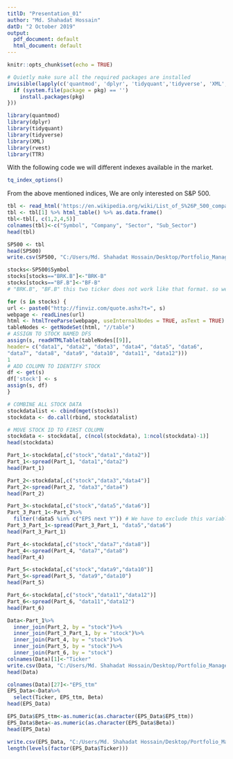 ---
titlD: "Presentation_01"
author: "Md. Shahadat Hossain"
datD: "2 October 2019"
output:
  pdf_document: default
  html_document: default
---

```{r setup, include=FALSE}
knitr::opts_chunk$set(echo = TRUE)
```

```{r, include=FALSE}
# Quietly make sure all the required packages are installed
invisible(lapply(c('quantmod', 'dplyr', 'tidyquant','tidyverse', 'XML', "rvest", "TTR"), function(pkg) {
  if (system.file(package = pkg) == '')
    install.packages(pkg)
}))
```

```{r,include=TRUE, warning=FALSE, message=FALSE}
library(quantmod)
library(dplyr)
library(tidyquant)
library(tidyverse)
library(XML)
library(rvest)
library(TTR)
```

With the following code we will different indexes available in the market. 

```{r,include=TRUE}
tq_index_options()
```

From the above mentioned indices, We are only interested on S&P 500. 


```{r,include=TRUE}
tbl <- read_html('https://en.wikipedia.org/wiki/List_of_S%26P_500_companies') %>% html_nodes(css = 'table')
tbl <- tbl[1] %>% html_table() %>% as.data.frame()
tbl<-tbl[, c(1,2,4,5)]
colnames(tbl)<-c("Symbol", "Company", "Sector", "Sub_Sector")
head(tbl)
```

```{r, include=TRUE}
SP500 <- tbl
head(SP500)
write.csv(SP500, "C:/Users/Md. Shahadat Hossain/Desktop/Portfolio_Management_2019/SP500.csv")
```



```{r, include=TRUE}
stocks<-SP500$Symbol
stocks[stocks=="BRK.B"]<-"BRK-B"
stocks[stocks=="BF.B"]<-"BF-B"
# "BRK.B", "BF.B" this two ticker does not work like that format. so we had to change them. 
```

```{r, include=TRUE}
for (s in stocks) {
url <- paste0("http://finviz.com/quote.ashx?t=", s)
webpage <- readLines(url)
html <- htmlTreeParse(webpage, useInternalNodes = TRUE, asText = TRUE)
tableNodes <- getNodeSet(html, "//table")
# ASSIGN TO STOCK NAMED DFS
assign(s, readHTMLTable(tableNodes[[9]],
header= c("data1", "data2", "data3", "data4", "data5", "data6",
"data7", "data8", "data9", "data10", "data11", "data12")))
1
# ADD COLUMN TO IDENTIFY STOCK
df <- get(s)
df['stock'] <- s
assign(s, df)
}
```


```{r, include=TRUE}
# COMBINE ALL STOCK DATA 
stockdatalist <- cbind(mget(stocks))
stockdata <- do.call(rbind, stockdatalist)
```

```{r, include=TRUE}
# MOVE STOCK ID TO FIRST COLUMN
stockdata <- stockdata[, c(ncol(stockdata), 1:ncol(stockdata)-1)]
head(stockdata)
```

```{r, include=TRUE}
Part_1<-stockdata[,c("stock","data1","data2")]
Part_1<-spread(Part_1, "data1","data2")
head(Part_1)
```

```{r, include=TRUE}
Part_2<-stockdata[,c("stock","data3","data4")]
Part_2<-spread(Part_2, "data3","data4")
head(Part_2)
```

```{r, include=TRUE}
Part_3<-stockdata[,c("stock","data5","data6")]
Part_3_Part_1<-Part_3%>%
  filter(!data5 %in% c("EPS next Y")) # We have to exclude this variable because of double entry problem.
Part_3_Part_1<-spread(Part_3_Part_1, "data5","data6")
head(Part_3_Part_1)
```

```{r, include=TRUE}
Part_4<-stockdata[,c("stock","data7","data8")]
Part_4<-spread(Part_4, "data7","data8")
head(Part_4)
```


```{r, include=TRUE}
Part_5<-stockdata[,c("stock","data9","data10")]
Part_5<-spread(Part_5, "data9","data10")
head(Part_5)
```

```{r, include=TRUE}
Part_6<-stockdata[,c("stock","data11","data12")]
Part_6<-spread(Part_6, "data11","data12")
head(Part_6)
```

```{r, include=TRUE}
Data<-Part_1%>%
  inner_join(Part_2, by = "stock")%>%
  inner_join(Part_3_Part_1, by = "stock")%>%
  inner_join(Part_4, by = "stock")%>%
  inner_join(Part_5, by = "stock")%>%
  inner_join(Part_6, by = "stock")
colnames(Data)[1]<-"Ticker"
write.csv(Data, "C:/Users/Md. Shahadat Hossain/Desktop/Portfolio_Management_2019/Stock_Sorting_Data.csv")
head(Data)
```


```{r, include=TRUE}
colnames(Data)[27]<-"EPS_ttm"
EPS_Data<-Data%>%
  select(Ticker, EPS_ttm, Beta)
head(EPS_Data)
```

```{r, include=TRUE}
EPS_Data$EPS_ttm<-as.numeric(as.character(EPS_Data$EPS_ttm))
EPS_Data$Beta<-as.numeric(as.character(EPS_Data$Beta))
head(EPS_Data)
```


```{r, include=TRUE}
write.csv(EPS_Data, "C:/Users/Md. Shahadat Hossain/Desktop/Portfolio_Management_2019/EPS_Stock_Ranking.csv")
length(levels(factor(EPS_Data$Ticker)))
```